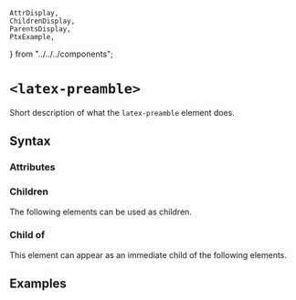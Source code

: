     AttrDisplay,
    ChildrenDisplay,
    ParentsDisplay,
    PtxExample,
} from "../../../components";

# `<latex-preamble>`

Short description of what the `latex-preamble` element does.

## Syntax

### Attributes

<AttrDisplay name="latex-preamble" />

### Children

The following elements can be used as children.

<ChildrenDisplay name="latex-preamble" />

### Child of

This element can appear as an immediate child of the following elements.

<ParentsDisplay name="latex-preamble" />

## Examples

    